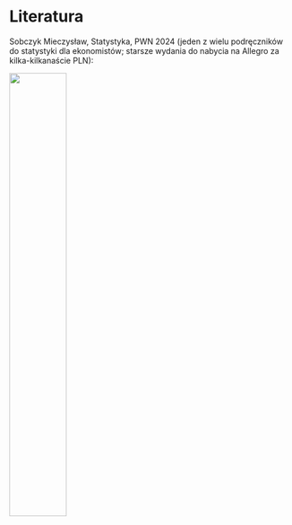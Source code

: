 # Literatura

Sobczyk Mieczysław, Statystyka, PWN 2024
(jeden z wielu podręczników do statystyki dla ekonomistów;
starsze wydania do nabycia na Allegro za kilka-kilkanaście PLN):

![](./Sobczak_okl_r.jpg){width=45%}

